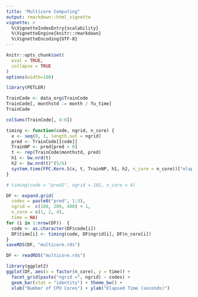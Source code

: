 ```yaml
---
title: "Multicore Computing"
output: rmarkdown::html_vignette
vignette: >
  %\VignetteIndexEntry{scalability}
  %\VignetteEngine{knitr::rmarkdown}
  %\VignetteEncoding{UTF-8}
---
```


```r
knitr::opts_chunk$set(
  eval = TRUE,
  collapse = TRUE
)
options(width=100)
```

```r
library(PETLER)
```

```r
TrainCode <- data_org$TrainCode
TrainCode[, monthstd := month / fu_time]  
TrainCode
```

```r
colSums(TrainCode[, 4:6])
```

```r
timing <- function(code, ngrid, n_core) {
  x <- seq(0, 1, length.out = ngrid)  
  pred <- TrainCode[[code]]
  TrainNP <- pred[pred > 0] 
  t <- rep(TrainCode$monthstd, pred)
  h1 <- bw.nrd(t)
  h2 <- bw.nrd(t)^(5/6)  
  system.time(FPC.Kern.S(x, t, TrainNP, h1, h2, n_core = n_core))["elapsed"]
}
```

```r
# timing(code = "pred1", ngrid = 101, n_core = 4)
```

```r
DF <- expand.grid(
  codes = paste0("pred", 1:3), 
  ngrid =  c(100, 200, 400) + 1, 
  n_core = c(1, 2, 4),
  time = NA)
for (i in 1:nrow(DF))  {
  code <- as.character(DF$code[i])
  DF$time[i] <- timing(code, DF$ngrid[i], DF$n_core[i])
}
saveRDS(DF, "multicore.rds")
```

```r
DF <- readRDS("multicore.rds")
```

```r
library(ggplot2)
ggplot(DF, aes(x = factor(n_core), y = time)) + 
  facet_grid(paste("ngrid =", ngrid) ~ codes) + 
  geom_bar(stat = "identity") + theme_bw() +
  xlab("Number of CPU Cores") + ylab("Elapsed Time (seconds)")
```


